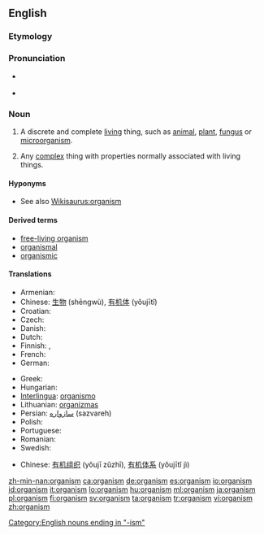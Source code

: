 ==English==
{{wikipedia}}

===Etymology===
{{rfe}}

===Pronunciation===
* {{a|UK}} {{IPA|/ˈɔː.gən.ɪ.zəm/}}
* {{a|US}} {{IPA|/ˈɔɹ.gən.ɪ.zəm/}}

===Noun===
{{en-noun}}

# {{biology}} A discrete and complete [[living]] thing, such as [[animal]], [[plant]], [[fungus]] or [[microorganism]].
# {{context|by extension}} Any [[complex]] thing with properties normally associated with living things.

====Hyponyms====
* See also [[Wikisaurus:organism]]

====Derived terms====
* [[free-living organism]]
* [[organismal]]
* [[organismic]]

====Translations====
{{trans-top|living thing}}
* Armenian: {{t-|hy|օրգանիզմ|tr=òrganizm}}
* Chinese: [[生物]] (shēngwù), [[有机体]] (yǒujītǐ)
* Croatian: {{t-|hr|organizam|m|alt=organìzam}}
* Czech: {{t+|cs|organizmus|m}}
* Danish: {{t-|da|organisme|c}}
* Dutch: {{t+|nl|organisme|n}}
* Finnish: {{t+|fi|eliö}}, {{t+|fi|organismi}}
* French: {{t+|fr|organisme|m}}
* German: {{t+|de|Organismus|m}}
{{trans-mid}}
* Greek: {{t+|el|οργανισμός|m|tr=organismos}}
* Hungarian: {{t+|hu|organizmus}}
* [[Interlingua]]: [[organismo]]
* Lithuanian: [[organizmas]] {{m}}
* Persian: [[سازواره]] (sazvareh)
* Polish: {{t+|pl|organizm|m}}
* Portuguese: {{t+|pt|organismo|m}}
* Romanian: {{t-|ro|organism|n}}
* Swedish: {{t+|sv|organism|c}}
{{trans-bottom}}

{{trans-top|Any complex thing with properties normally associated with living things.}}
* Chinese: [[有机组织]] (yǒujī zǔzhī), [[有机体系]] (yǒujītǐ jì)
{{trans-mid}}
{{trans-bottom}}

[[Category:English nouns ending in "-ism"]]

[[zh-min-nan:organism]]
[[ca:organism]]
[[de:organism]]
[[es:organism]]
[[io:organism]]
[[id:organism]]
[[it:organism]]
[[lo:organism]]
[[hu:organism]]
[[ml:organism]]
[[ja:organism]]
[[pl:organism]]
[[fi:organism]]
[[sv:organism]]
[[ta:organism]]
[[tr:organism]]
[[vi:organism]]
[[zh:organism]]